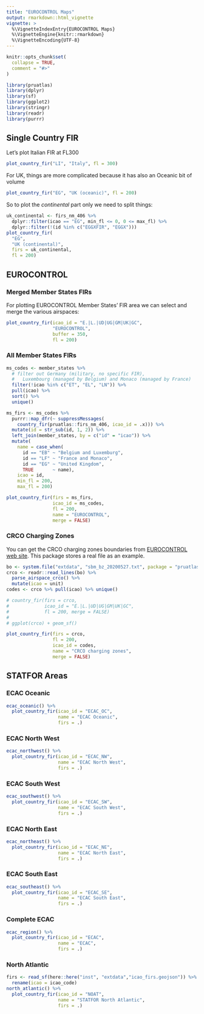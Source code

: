 ```yaml
---
title: "EUROCONTROL Maps"
output: rmarkdown::html_vignette
vignette: >
  %\VignetteIndexEntry{EUROCONTROL Maps}
  %\VignetteEngine{knitr::rmarkdown}
  %\VignetteEncoding{UTF-8}
---
```


```r
knitr::opts_chunk$set(
  collapse = TRUE,
  comment = "#>"
)
```

```r
library(pruatlas)
library(dplyr)
library(sf)
library(ggplot2)
library(stringr)
library(readr)
library(purrr)
```

## Single Country FIR
Let's plot Italian FIR at FL300

```r
plot_country_fir("LI", "Italy", fl = 300)
```

For UK, things are more complicated because it has also an Oceanic bit of volume
```r
plot_country_fir("EG", "UK (oceanic)", fl = 200)
```

So to plot the *continental* part only we need to split things:
```r
uk_continental <- firs_nm_406 %>%
  dplyr::filter(icao == "EG", min_fl <= 0, 0 <= max_fl) %>%
  dplyr::filter(!(id %in% c("EGGXFIR", "EGGX")))
plot_country_fir(
  "EG",
  "UK (continental)",
  firs = uk_continental,
  fl = 200)
```



## EUROCONTROL

### Merged Member States FIRs

For plotting EUROCONTROL Member States' FIR area we can select and
merge the various airspaces:

```r
plot_country_fir(icao_id = "E.|L.|UD|UG|GM|UK|GC",
                 "EUROCONTROL",
                 buffer = 350,
                 fl = 200)
```

### All Member States FIRs

```r
ms_codes <- member_states %>% 
  # filter out Germany (military, no specific FIR),
  #   Luxembourg (managed by Belgium) and Monaco (managed by France)
  filter(!icao %in% c("ET", "EL", "LN")) %>% 
  pull(icao) %>% 
  sort() %>% 
  unique()

ms_firs <- ms_codes %>% 
  purrr::map_dfr(~ suppressMessages(
    country_fir(pruatlas::firs_nm_406, icao_id = .x))) %>% 
  mutate(id = str_sub(id, 1, 2)) %>%
  left_join(member_states, by = c("id" = "icao")) %>% 
  mutate(
    name = case_when(
      id == "EB" ~ "Belgium and Luxemburg",
      id == "LF" ~ "France and Monaco",
      id == "EG" ~ "United Kingdom",
      TRUE       ~ name),
    icao = id,
    min_fl = 200,
    max_fl = 200)

plot_country_fir(firs = ms_firs,
                 icao_id = ms_codes,
                 fl = 200,
                 name = "EUROCONTROL",
                 merge = FALSE)
```

### CRCO Charging Zones

You can get the CRCO charging zones boundaries from
[EUROCONTROL web site](https://www.eurocontrol.int/publication/route-state-overflown-rso-distance-tool-area-boundary-model).
This package stores a real file as an example.

```r
bo <- system.file("extdata", "sbm_bz_20200527.txt", package = "pruatlas")
crco <- readr::read_lines(bo) %>%
  parse_airspace_crco() %>% 
  mutate(icao = unit)
codes <- crco %>% pull(icao) %>% unique()

# country_fir(firs = crco,
#             icao_id = "E.|L.|UD|UG|GM|UK|GC",
#             fl = 200, merge = FALSE)
# 
# ggplot(crco) + geom_sf()

plot_country_fir(firs = crco,
                 fl = 200,
                 icao_id = codes,
                 name = "CRCO charging zones",
                 merge = FALSE)
```

## STATFOR Areas

### ECAC Oceanic

```r
ecac_oceanic() %>% 
  plot_country_fir(icao_id = "ECAC_OC",
                   name = "ECAC Oceanic",
                   firs = .)
```


### ECAC North West

```r
ecac_northwest() %>% 
  plot_country_fir(icao_id = "ECAC_NW",
                   name = "ECAC North West",
                   firs = .)
```



### ECAC South West

```r
ecac_southwest() %>% 
  plot_country_fir(icao_id = "ECAC_SW",
                   name = "ECAC South West",
                   firs = .)
```


### ECAC North East

```r
ecac_northeast() %>% 
  plot_country_fir(icao_id = "ECAC_NE",
                   name = "ECAC North East",
                   firs = .)
```

### ECAC South East

```r
ecac_southeast() %>% 
  plot_country_fir(icao_id = "ECAC_SE",
                   name = "ECAC South East",
                   firs = .)
```

### Complete ECAC

```r
ecac_region() %>% 
  plot_country_fir(icao_id = "ECAC",
                   name = "ECAC",
                   firs = .)
```


### North Atlantic

```r
firs <- read_sf(here::here("inst", "extdata","icao_firs.geojson")) %>% 
  rename(icao = icao_code)
north_atlantic() %>% 
  plot_country_fir(icao_id = "NOAT",
                   name = "STATFOR North Atlantic",
                   firs = .)
```
